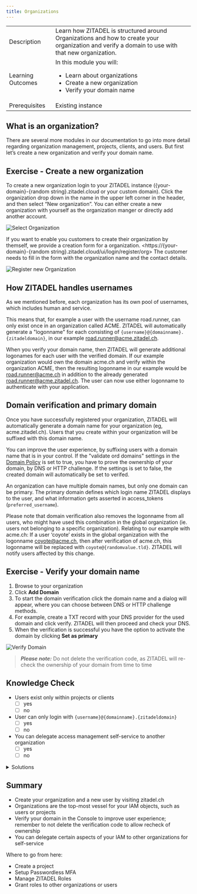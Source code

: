 ```yaml
---
title: Organizations
---
```



| | |
| --- | --- |
| Description | Learn how ZITADEL is structured around Organizations and how to create your organization and verify a domain to use with that new organization. |
| Learning Outcomes | In this module you will: <ul><li>Learn about organizations</li><li>Create a new organization</li><li>Verify your domain name </li></ul> |
|Prerequisites|Existing instance|

## What is an organization?


<OrgDescription name="OrgDescription" />

There are several more modules in our documentation to go into more detail regarding organization management, projects, clients, and users. But first let’s create a new organization and verify your domain name.

## Exercise - Create a new organization

To create a new organization login to your ZITADEL instance ({your-domain}-{random string}.zitadel.cloud or your custom domain).
Click the organization drop down in the name in the upper left corner in the header, and then select “New organization”.
You can either create a new organization with yourself as the organization manger or directly add another account.

![Select Organization](/img/console_org_select.png)


If you want to enable you customers to create their organization by themself, we provide a creation form for a organization. <https://{your-domain}-{random string}.zitadel.cloud/ui/login/register/org>
The customer needs to fill in the form with the organization name and the contact details.

![Register new Organization](/img/console_org_register.png)


## How ZITADEL handles usernames

As we mentioned before, each organization has its own pool of usernames, which includes human and service.

This means that, for example a user with the username road.runner, can only exist once in an organization called ACME. ZITADEL will automatically generate a "logonname" for each  consisting of `{username}@{domainname}.{zitadeldomain}`, in our example road.runner@acme.zitadel.ch.

When you verify your domain name, then ZITADEL will generate additional logonames for each user with the verified domain. If our example organization would own the domain acme.ch and verify within the organization ACME, then the resulting logonname in our example would be road.runner@acme.ch in addition to the already generated road.runner@acme.zitadel.ch. The user can now use either logonname to authenticate with your application.

## Domain verification and primary domain

Once you have successfully registered your organization, ZITADEL will automatically generate a domain name for your organization (eg, acme.zitadel.ch). Users that you create within your organization will be suffixed with this domain name.

You can improve the user experience, by suffixing users with a domain name that is in your control. If the "validate ord domains" settings in the [Domain Policy](../../../concepts/structure/policies) is set to true, you have to prove the ownership of your domain, by DNS or HTTP challenge.
If the settings is set to false, the created domain will automatically be set to verifed.

An organization can have multiple domain names, but only one domain can be primary. The primary domain defines which login name ZITADEL displays to the user, and what information gets asserted in access_tokens (`preferred_username`).

Please note that domain verification also removes the logonname from all users, who might have used this combination in the global organization (ie. users not belonging to a specific organization). Relating to our example with acme.ch: If a user ‘coyote’ exists in the global organization with the logonname coyote@acme.ch, then after verification of acme.ch, this logonname will be replaced with `coyote@{randomvalue.tld}`. ZITADEL will notify users affected by this change.

## Exercise - Verify your domain name

1. Browse to your organization
2. Click **Add Domain**
3. To start the domain verification click the domain name and a dialog will appear, where you can choose between DNS or HTTP challenge methods.
4. For example, create a TXT record with your DNS provider for the used domain and click verify. ZITADEL will then proceed and check your DNS.
5. When the verification is successful you have the option to activate the domain by clicking **Set as primary**

![Verify Domain](/img/console_verify_domain.gif)

> **_Please note:_** Do not delete the verification code, as ZITADEL will re-check the ownership of your domain from time to time

## Knowledge Check

* Users exist only within projects or clients
    - [ ] yes
    - [ ] no
* User can only login with `{username}@{domainname}.{zitadeldomain}`
    - [ ] yes
    - [ ] no
* You can delegate access management self-service to another organization
    - [ ] yes
    - [ ] no

<details>
    <summary>
        Solutions
    </summary>

* Users exist only within projects or clients
    - [ ] yes
    - [x] no (users exist within organizations)
* User can only login with `{username}@{domainname}.{zitadeldomain}`
    - [ ] yes
    - [x] no (You can validate your own domain and login with `{loginname}@{yourdomain.tld}`)
* You can delegate access management self-service to another organization
    - [x] yes
    - [ ] no

</details>

## Summary

* Create your organization and a new user by visiting zitadel.ch
* Organizations are the top-most vessel for your IAM objects, such as users or projects
* Verify your domain in the Console to improve user experience; remember to not delete the verification code to allow recheck of ownership
* You can delegate certain aspects of your IAM to other organizations for self-service

Where to go from here:

* Create a project
* Setup Passwordless MFA
* Manage ZITADEL Roles
* Grant roles to other organizations or users
